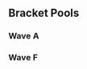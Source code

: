 {{DISPLAYTITLE:Super Smash Con 2017: ''Melee'' Doubles Pools}}{{SetGame|melee}}
{{SSC 2017 Melee Tabs|This=5}}
==Bracket Pools==
===Wave A===
{{Box|start|padding=2em}}
===={{HiddenSort|A101}}====
{{GroupTableStart |Bracket A101|width=300px}}
{{DoublesGroupTableSlot|p1=Hungrybox|p1flag=us|p2=Crunch|p2flag=us|win_m=3|lose_m=0|place=1|bg=up}}
{{DoublesGroupTableSlot|p1=Gallo|p1flag=us|p2=Switch|p2flag=us|win_m=4|lose_m=1|place=2|bg=stay}}
{{DoublesGroupTableSlot|p1=Aglet|p1flag=us|p2=Junebug|p2flag=us|win_m=2|lose_m=1|place=2|bg=stay}}
{{DoublesGroupTableSlot|p1=G-Rabbit|p1flag=us|p2=Dabs?|p2flag=us|win_m=4|lose_m=2|place=4|bg=down}}
{{DoublesGroupTableSlot|p1=Arcadia|p1flag=us|p2=Nurok|p2flag=us|win_m=3|lose_m=2|place=5|bg=down}}
{{DoublesGroupTableSlot|p1=Safe|p1flag=us|p2=Zela|p2flag=us|win_m=2|lose_m=2|place=5|bg=down}}
{{DoublesGroupTableSlot|p1=Quest|p1flag=us|p2=kingkiller|p2flag=us|win_m=2|lose_m=2|place=7|bg=down}}
{{DoublesGroupTableSlot|p1=Dialga|p1flag=us|p2=Waddledude|p2flag=us|win_m=2|lose_m=2|place=7|bg=down}}
{{DoublesGroupTableSlot|p1=TheLegend27|p1flag=us|p2=Shockword|p2flag=us|win_m=1|lose_m=2|place=9|bg=down}}
{{DoublesGroupTableSlot|p1=Young|p1flag=us|p2=Mandalore|p2flag=us|win_m=1|lose_m=2|place=9|bg=down}}
{{DoublesGroupTableSlot|p1=Digital|p1flag=us|p2=Snax|p2flag=us|win_m=0|lose_m=2|place=9|bg=down}}
{{DoublesGroupTableSlot|p1=Swing|p1flag=us|p2=roma|p2flag=us|win_m=0|lose_m=2|place=9|bg=down}}
{{DoublesGroupTableSlot|p1=Señor Junior|p1flag=us|p2=Gmarxist|p2flag=us|win_m=0|lose_m=2|place=13|bg=down}}
{{DoublesGroupTableSlot|p1=HotSauce|p1flag=us|p2=EeyorE|p2flag=us|win_m=0|lose_m=2|place=13|bg=down}}
{{GroupTableEnd}}
{{Box|break|padding=2em}}

===={{HiddenSort|A103}}====
{{GroupTableStart |Bracket A103|width=300px}}
{{DoublesGroupTableSlot|p1=Wenbobular|p1flag=us|p2=hat|p2flag=us|win_m=3|lose_m=0|place=1|bg=up}}
{{DoublesGroupTableSlot|p1=MoG|p1flag=us|p2=JBash|p2flag=us|win_m=4|lose_m=1|place=2|bg=stay}}
{{DoublesGroupTableSlot|p1=Bananas|p1flag=us|p2=Dakpo|p2flag=us|win_m=3|lose_m=1|place=2|bg=stay}}
{{DoublesGroupTableSlot|p1=SnooSnoo|p1flag=us|p2=Kitcatski|p2flag=us|win_m=4|lose_m=2|place=4|bg=down}}
{{DoublesGroupTableSlot|p1=Legend|p1flag=us|p2=Truck Boat Truck|p2flag=us|win_m=3|lose_m=2|place=5|bg=down}}
{{DoublesGroupTableSlot|p1=Bun|p1flag=us|p2=DeeDaa|p2flag=us|win_m=2|lose_m=2|place=5|bg=down}}
{{DoublesGroupTableSlot|p1=ETMIV|p1flag=us|p2=Weis|p2flag=us|win_m=2|lose_m=2|place=7|bg=down}}
{{DoublesGroupTableSlot|p1=Jackzilla|p1flag=us|p2=Jakespeare|p2flag=us|win_m=2|lose_m=2|place=7|bg=down}}
{{DoublesGroupTableSlot|p1=Afroanater|p1flag=us|p2=4est|p2flag=us|win_m=1|lose_m=2|place=9|bg=down}}
{{DoublesGroupTableSlot|p1=Shiro|p1flag=us|p2=Chair|p2flag=us|win_m=0|lose_m=2|place=9|bg=down}}
{{DoublesGroupTableSlot|p1=Corgi|p1flag=us|p2=Umbreon|p2flag=us|win_m=0|lose_m=2|place=9|bg=down}}
{{DoublesGroupTableSlot|p1=Wizzrobe|p1flag=us|p2=Prince Abu|p2flag=us|win_m=0|lose_m=2|place=9|bg=down}}
{{DoublesGroupTableSlot|p1=LittleboyLarry|p1flag=us|p2=Allen|p2flag=us|win_m=0|lose_m=2|place=13|bg=down}}
{{DoublesGroupTableSlot|p1=Sarth|p1flag=us|p2=Zomsoth|p2flag=us|win_m=0|lose_m=2|place=13|bg=down}}
{{GroupTableEnd}}
{{Box|break|padding=2em}}

===={{HiddenSort|A105}}====
{{GroupTableStart |Bracket A105|width=300px}}
{{DoublesGroupTableSlot|p1=SmashBob SquarePants|p1flag=us|p2=Drephen|p2flag=us|win_m=4|lose_m=0|place=1|bg=up}}
{{DoublesGroupTableSlot|p1=Dash|p1flag=us|p2=HiFi|p2flag=us|win_m=4|lose_m=1|place=2|bg=stay}}
{{DoublesGroupTableSlot|p1=Blue Lantern|p1flag=us|p2=Kit|p2flag=us|win_m=3|lose_m=1|place=2|bg=stay}}
{{DoublesGroupTableSlot|p1=NickySea|p1flag=us|p2=hiddenMI$T|p2flag=us|win_m=4|lose_m=2|place=4|bg=down}}
{{DoublesGroupTableSlot|p1=Fats|p1flag=us|p2=B Rod|p2flag=us|win_m=3|lose_m=2|place=5|bg=down}}
{{DoublesGroupTableSlot|p1=Decent|p1flag=us|p2=Hope|p2flag=us|win_m=2|lose_m=2|place=5|bg=down}}
{{DoublesGroupTableSlot|p1=Joey-Laces|p1flag=us|p2=KBag|p2flag=us|win_m=2|lose_m=2|place=7|bg=down}}
{{DoublesGroupTableSlot|p1=Hutch|p1flag=us|p2=Mr.Worldwide|p2flag=us|win_m=2|lose_m=2|place=7|bg=down}}
{{DoublesGroupTableSlot|p1=Tagless|p1flag=us|p2=Shuckle|p2flag=us|win_m=1|lose_m=2|place=9|bg=down}}
{{DoublesGroupTableSlot|p1=Ranger|p1flag=us|p2=Emon|p2flag=us|win_m=1|lose_m=2|place=9|bg=down}}
{{DoublesGroupTableSlot|p1=Sluggo|p1flag=us|p2=Kutskoo|p2flag=|win_m=0|lose_m=2|place=9|bg=down}}
{{DoublesGroupTableSlot|p1=Mango|p1flag=us|p2=Leffen|p2flag=se|win_m=0|lose_m=2|place=9|bg=down}}
{{DoublesGroupTableSlot|p1=Harpo|p1flag=us|p2=Holo|p2flag=us|win_m=0|lose_m=2|place=13|bg=down}}
{{DoublesGroupTableSlot|p1=Aquwas|p1flag=us|p2=BLINGAS|p2flag=us|win_m=0|lose_m=2|place=13|bg=down}}
{{DoublesGroupTableSlot|p1=zgt|p1flag=us|p2=DoublePoof|p2flag=us|win_m=0|lose_m=2|place=13|bg=down}}
{{GroupTableEnd}}
{{Box|break|padding=2em}}

===={{HiddenSort|A107}}====
{{GroupTableStart |Bracket A107|width=300px}}
{{DoublesGroupTableSlot|p1=MilkMan|p1flag=us|p2=Cyrain|p2flag=us|win_m=3|lose_m=0|place=1|bg=up}}
{{DoublesGroupTableSlot|p1=Boyd|p1flag=us|p2=Holiday|p2flag=us|win_m=4|lose_m=1|place=2|bg=stay}}
{{DoublesGroupTableSlot|p1=2saint|p1flag=us|p2=iBDW|p2flag=us|win_m=3|lose_m=1|place=2|bg=stay}}
{{DoublesGroupTableSlot|p1=Fizz|p1flag=us|p2=Phazon|p2flag=us|win_m=4|lose_m=2|place=4|bg=down}}
{{DoublesGroupTableSlot|p1=LimeLord|p1flag=us|p2=Garbage Chic|p2flag=us|win_m=3|lose_m=2|place=5|bg=down}}
{{DoublesGroupTableSlot|p1=yungbambi|p1flag=us|p2=Kokiri Soldier|p2flag=us|win_m=2|lose_m=2|place=5|bg=down}}
{{DoublesGroupTableSlot|p1=Blind|p1flag=us|p2=blue53|p2flag=us|win_m=2|lose_m=2|place=7|bg=down}}
{{DoublesGroupTableSlot|p1=Sunshine|p1flag=us|p2=Cag|p2flag=us|win_m=2|lose_m=2|place=7|bg=down}}
{{DoublesGroupTableSlot|p1=Expo|p1flag=us|p2=Smeedot|p2flag=us|win_m=1|lose_m=2|place=9|bg=down}}
{{DoublesGroupTableSlot|p1=Mr_Dr_Higgins|p1flag=us|p2=Something|p2flag=us|win_m=1|lose_m=2|place=9|bg=down}}
{{DoublesGroupTableSlot|p1=hyi_|p1flag=us|p2=OKAY|p2flag=us|win_m=1|lose_m=2|place=9|bg=down}}
{{DoublesGroupTableSlot|p1=PaJhomas|p1flag=us|p2=Eclipse|p2flag=us|win_m=0|lose_m=2|place=9|bg=down}}
{{DoublesGroupTableSlot|p1=AV Ultima|p1flag=us|p2=bonnup|p2flag=us|win_m=0|lose_m=2|place=13|bg=down}}
{{DoublesGroupTableSlot|p1=CStick|p1flag=us|p2=BZimm|p2flag=us|win_m=0|lose_m=2|place=13|bg=down}}
{{DoublesGroupTableSlot|p1=Lykeios|p1flag=us|p2=tribe|p2flag=|win_m=0|lose_m=2|place=13|bg=down}}
{{GroupTableEnd}}
{{Box|break|padding=2em}}

===={{HiddenSort|A109}}====
{{GroupTableStart |Bracket A109|width=300px}}
{{DoublesGroupTableSlot|p1=mayb|p1flag=us|p2=Atomsk|p2flag=us|win_m=3|lose_m=0|place=1|bg=up}}
{{DoublesGroupTableSlot|p1=TehPinkEmoBunni|p1flag=us|p2=dansofree|p2flag=us|win_m=4|lose_m=1|place=2|bg=stay}}
{{DoublesGroupTableSlot|p1=Druggedfox|p1flag=us|p2=dizzkidboogie|p2flag=us|win_m=2|lose_m=1|place=2|bg=stay}}
{{DoublesGroupTableSlot|p1=BootEKing|p1flag=us|p2=Milo|p2flag=us|win_m=3|lose_m=2|place=4|bg=down}}
{{DoublesGroupTableSlot|p1=KOS|p1flag=us|p2=Ken|p2flag=us|win_m=3|lose_m=2|place=5|bg=down}}
{{DoublesGroupTableSlot|p1=Vino|p1flag=us|p2=Jank|p2flag=us|win_m=3|lose_m=2|place=5|bg=down}}
{{DoublesGroupTableSlot|p1=Kevbot_|p1flag=us|p2=PDaddy|p2flag=us|win_m=2|lose_m=2|place=7|bg=down}}
{{DoublesGroupTableSlot|p1=L4ME|p1flag=us|p2=love|p2flag=us|win_m=1|lose_m=2|place=7|bg=down}}
{{DoublesGroupTableSlot|p1=Orji|p1flag=us|p2=Mister Dewingus|p2flag=us|win_m=1|lose_m=2|place=9|bg=down}}
{{DoublesGroupTableSlot|p1=DIO|p1flag=us|p2=MAK|p2flag=us|win_m=1|lose_m=2|place=9|bg=down}}
{{DoublesGroupTableSlot|p1=EGG|p1flag=us|p2=Hella Cats|p2flag=us|win_m=1|lose_m=2|place=9|bg=down}}
{{DoublesGroupTableSlot|p1=Absolome|p1flag=us|p2=spooky|p2flag=us|win_m=0|lose_m=2|place=9|bg=down}}
{{DoublesGroupTableSlot|p1=Mystic Cat|p1flag=us|p2=Mike Mike|p2flag=us|win_m=0|lose_m=2|place=13|bg=down}}
{{DoublesGroupTableSlot|p1=kevOCB|p1flag=us|p2=2% LegenDairy|p2flag=us|win_m=0|lose_m=2|place=13|bg=down}}
{{GroupTableEnd}}
{{Box|break|padding=2em}}

===={{HiddenSort|A111}}====
{{GroupTableStart |Bracket A111|width=300px}}
{{DoublesGroupTableSlot|p1=Plup|p1flag=us|p2=Mew2King|p2flag=us|win_m=3|lose_m=0|place=1|bg=up}}
{{DoublesGroupTableSlot|p1=Wassabi|p1flag=us|p2=Thx|p2flag=us|win_m=4|lose_m=1|place=2|bg=stay}}
{{DoublesGroupTableSlot|p1=MOM!|p1flag=us|p2=Juicebox|p2flag=us|win_m=3|lose_m=1|place=2|bg=stay}}
{{DoublesGroupTableSlot|p1=Supadice2|p1flag=us|p2=TootMoses|p2flag=us|win_m=3|lose_m=2|place=4|bg=down}}
{{DoublesGroupTableSlot|p1=Waggle|p1flag=us|p2=Nayeem|p2flag=us|win_m=3|lose_m=2|place=5|bg=down}}
{{DoublesGroupTableSlot|p1=word|p1flag=us|p2=Monsoon|p2flag=us|win_m=3|lose_m=2|place=5|bg=down}}
{{DoublesGroupTableSlot|p1=OGG|p1flag=us|p2=Stoned Toddler|p2flag=us|win_m=2|lose_m=2|place=7|bg=down}}
{{DoublesGroupTableSlot|p1=UltimaScout|p1flag=us|p2=MeowAsia|p2flag=us|win_m=2|lose_m=2|place=7|bg=down}}
{{DoublesGroupTableSlot|p1=Breeze|p1flag=us|p2=CornCobKing|p2flag=us|win_m=1|lose_m=2|place=9|bg=down}}
{{DoublesGroupTableSlot|p1=Hoosteenie|p1flag=us|p2=konatig|p2flag=|win_m=1|lose_m=2|place=9|bg=down}}
{{DoublesGroupTableSlot|p1=Frisbeeguy|p1flag=us|p2=Bean|p2flag=|win_m=1|lose_m=2|place=9|bg=down}}
{{DoublesGroupTableSlot|p1=Donny Burger|p1flag=us|p2=inki|p2flag=us|win_m=0|lose_m=2|place=9|bg=down}}
{{DoublesGroupTableSlot|p1=Spaghetitony|p1flag=us|p2=Urchin|p2flag=us|win_m=0|lose_m=2|place=13|bg=down}}
{{DoublesGroupTableSlot|p1=Gabe|p1flag=us|p2=The Sag Man|p2flag=us|win_m=0|lose_m=2|place=13|bg=down}}
{{DoublesGroupTableSlot|p1=realalexhahn|p1flag=us|p2=Radjazz|p2flag=us|win_m=0|lose_m=2|place=13|bg=down}}
{{GroupTableEnd}}
{{Box|break|padding=2em}}

===={{HiddenSort|A113}}====
{{GroupTableStart |Bracket A113|width=300px}}
{{DoublesGroupTableSlot|p1=Chillindude|p1flag=us|p2=ChuDat|p2flag=us|win_m=3|lose_m=0|place=1|bg=up}}
{{DoublesGroupTableSlot|p1=42nd|p1flag=us|p2=47|p2flag=us|win_m=3|lose_m=1|place=2|bg=stay}}
{{DoublesGroupTableSlot|p1=emoDinosaur|p1flag=us|p2=Peanutphobia|p2flag=us|win_m=3|lose_m=1|place=2|bg=stay}}
{{DoublesGroupTableSlot|p1=SpoodBeest|p1flag=us|p2=Nagy|p2flag=us|win_m=3|lose_m=2|place=4|bg=down}}
{{DoublesGroupTableSlot|p1=Sneak|p1flag=us|p2=Jwilli|p2flag=us|win_m=3|lose_m=2|place=5|bg=down}}
{{DoublesGroupTableSlot|p1=Owl|p1flag=us|p2=Pusheen Queen|p2flag=us|win_m=3|lose_m=2|place=5|bg=down}}
{{DoublesGroupTableSlot|p1=CakeAssault|p1flag=us|p2=Penguin|p2flag=us|win_m=2|lose_m=2|place=7|bg=down}}
{{DoublesGroupTableSlot|p1=FreeziePops|p1flag=us|p2=Tickle|p2flag=us|win_m=2|lose_m=2|place=7|bg=down}}
{{DoublesGroupTableSlot|p1=GoHahn|p1flag=us|p2=Yoda|p2flag=us|win_m=1|lose_m=2|place=9|bg=down}}
{{DoublesGroupTableSlot|p1=Reverend|p1flag=us|p2=Sick_Bastard|p2flag=us|win_m=1|lose_m=2|place=9|bg=down}}
{{DoublesGroupTableSlot|p1=ZBomber|p1flag=us|p2=Mello|p2flag=us|win_m=0|lose_m=2|place=9|bg=down}}
{{DoublesGroupTableSlot|p1=JBOP!|p1flag=us|p2=Meatball|p2flag=us|win_m=0|lose_m=2|place=9|bg=down}}
{{DoublesGroupTableSlot|p1=El Niño|p1flag=us|p2=PaleRider|p2flag=us|win_m=0|lose_m=2|place=13|bg=down}}
{{DoublesGroupTableSlot|p1=Steak|p1flag=us|p2=Beretta|p2flag=us|win_m=0|lose_m=2|place=13|bg=down}}
{{GroupTableEnd}}
{{Box|break|padding=2em}}

===={{HiddenSort|A115}}====
{{GroupTableStart |Bracket A115|width=300px}}
{{DoublesGroupTableSlot|p1=Darktooth|p1flag=us|p2=Codi|p2flag=us|win_m=3|lose_m=0|place=1|bg=up}}
{{DoublesGroupTableSlot|p1=DairDeviL|p1flag=us|p2=Den|p2flag=us|win_m=4|lose_m=1|place=2|bg=stay}}
{{DoublesGroupTableSlot|p1=Swedish Delight|p1flag=us|p2=MikeHaze|p2flag=us|win_m=2|lose_m=1|place=2|bg=stay}}
{{DoublesGroupTableSlot|p1=KeyChain|p1flag=us|p2=Dirt|p2flag=us|win_m=3|lose_m=2|place=4|bg=down}}
{{DoublesGroupTableSlot|p1=Anime|p1flag=us|p2=Archive|p2flag=us|win_m=3|lose_m=2|place=5|bg=down}}
{{DoublesGroupTableSlot|p1=Mees|p1flag=us|p2=Stove|p2flag=us|win_m=3|lose_m=2|place=5|bg=down}}
{{DoublesGroupTableSlot|p1=SpamGeorgio|p1flag=us|p2=woofpack|p2flag=us|win_m=2|lose_m=2|place=7|bg=down}}
{{DoublesGroupTableSlot|p1=Ender|p1flag=us|p2=WolfyGirl|p2flag=us|win_m=1|lose_m=2|place=7|bg=down}}
{{DoublesGroupTableSlot|p1=Fazz|p1flag=us|p2=New|p2flag=us|win_m=1|lose_m=2|place=9|bg=down}}
{{DoublesGroupTableSlot|p1=Egg?|p1flag=ca|p2=Lucky_Hamburger|p2flag=|win_m=1|lose_m=2|place=9|bg=down}}
{{DoublesGroupTableSlot|p1=Lemon Water|p1flag=us|p2=AP|p2flag=us|win_m=1|lose_m=2|place=9|bg=down}}
{{DoublesGroupTableSlot|p1=Iceberg|p1flag=us|p2=Gary Seinfeld|p2flag=us|win_m=0|lose_m=2|place=9|bg=down}}
{{DoublesGroupTableSlot|p1=2frikinbeast|p1flag=us|p2=Ividboy|p2flag=us|win_m=0|lose_m=2|place=13|bg=down}}
{{DoublesGroupTableSlot|p1=Firmly Grasp Me|p1flag=us|p2=SQUAWK|p2flag=us|win_m=0|lose_m=2|place=13|bg=down}}
{{GroupTableEnd}}
{{Box|end}}

===Wave F===
{{Box|start|padding=2em}}
===={{HiddenSort|F101}}====
{{GroupTableStart |Bracket F101|width=300px}}
{{DoublesGroupTableSlot|p1=SFAT|p1flag=us|p2=PewPewU|p2flag=us|win_m=3|lose_m=0|place=1|bg=up}}
{{DoublesGroupTableSlot|p1=TheSWOOPER|p1flag=us|p2=Zealous5000|p2flag=us|win_m=4|lose_m=1|place=2|bg=stay}}
{{DoublesGroupTableSlot|p1=Krunkled|p1flag=us|p2=Jimmies|p2flag=us|win_m=3|lose_m=1|place=2|bg=stay}}
{{DoublesGroupTableSlot|p1=Village Mascot|p1flag=us|p2=Rizner|p2flag=us|win_m=4|lose_m=2|place=4|bg=down}}
{{DoublesGroupTableSlot|p1=Puddle|p1flag=us|p2=Vdub|p2flag=us|win_m=3|lose_m=2|place=5|bg=down}}
{{DoublesGroupTableSlot|p1=Darth Ziggler|p1flag=us|p2=Xorn|p2flag=us|win_m=2|lose_m=2|place=5|bg=down}}
{{DoublesGroupTableSlot|p1=Ulsi|p1flag=us|p2=MajorLeagueOddish|p2flag=us|win_m=2|lose_m=2|place=7|bg=down}}
{{DoublesGroupTableSlot|p1=Fro?|p1flag=us|p2=FearTurkey|p2flag=us|win_m=2|lose_m=2|place=7|bg=down}}
{{DoublesGroupTableSlot|p1=Drag|p1flag=us|p2=Navy|p2flag=us|win_m=1|lose_m=2|place=9|bg=down}}
{{DoublesGroupTableSlot|p1=Rookt|p1flag=us|p2=Spot|p2flag=us|win_m=1|lose_m=2|place=9|bg=down}}
{{DoublesGroupTableSlot|p1=SAUCE|p1flag=us|p2=Master|p2flag=us|win_m=1|lose_m=2|place=9|bg=down}}
{{DoublesGroupTableSlot|p1=SpeedFoam|p1flag=us|p2=Mux|p2flag=us|win_m=0|lose_m=2|place=9|bg=down}}
{{DoublesGroupTableSlot|p1=toasty|p1flag=us|p2=Ether|p2flag=us|win_m=0|lose_m=2|place=13|bg=down}}
{{DoublesGroupTableSlot|p1=Miko|p1flag=il|p2=Hea7|p2flag=us|win_m=0|lose_m=2|place=13|bg=down}}
{{DoublesGroupTableSlot|p1=Old McJonald|p1flag=us|p2=NATE|p2flag=us|win_m=0|lose_m=2|place=13|bg=down}}
{{GroupTableEnd}}
{{Box|break|padding=2em}}

===={{HiddenSort|F103}}====
{{GroupTableStart |Bracket F103|width=300px}}
{{DoublesGroupTableSlot|p1=DJ Nintendo|p1flag=us|p2=4%|p2flag=us|win_m=3|lose_m=0|place=1|bg=up}}
{{DoublesGroupTableSlot|p1=Vincessant|p1flag=us|p2=ADVANCED|p2flag=us|win_m=4|lose_m=1|place=2|bg=stay}}
{{DoublesGroupTableSlot|p1=Zain|p1flag=us|p2=SypherPhoenix|p2flag=us|win_m=3|lose_m=1|place=2|bg=stay}}
{{DoublesGroupTableSlot|p1=Yinja|p1flag=us|p2=Rhyme|p2flag=us|win_m=3|lose_m=2|place=4|bg=down}}
{{DoublesGroupTableSlot|p1=elephant|p1flag=us|p2=nino|p2flag=us|win_m=3|lose_m=2|place=5|bg=down}}
{{DoublesGroupTableSlot|p1=Ricky|p1flag=us|p2=Dorman|p2flag=us|win_m=3|lose_m=2|place=5|bg=down}}
{{DoublesGroupTableSlot|p1=YOld|p1flag=us|p2=Jukes|p2flag=us|win_m=2|lose_m=2|place=7|bg=down}}
{{DoublesGroupTableSlot|p1=Oak|p1flag=us|p2=Remark|p2flag=us|win_m=2|lose_m=2|place=7|bg=down}}
{{DoublesGroupTableSlot|p1=BlinkRider|p1flag=us|p2=Sinon|p2flag=us|win_m=1|lose_m=2|place=9|bg=down}}
{{DoublesGroupTableSlot|p1=BreaK|p1flag=us|p2=0range|p2flag=us|win_m=1|lose_m=2|place=9|bg=down}}
{{DoublesGroupTableSlot|p1=Straydoggywog|p1flag=us|p2=Hop|p2flag=us|win_m=1|lose_m=2|place=9|bg=down}}
{{DoublesGroupTableSlot|p1=VIPEREYEZD|p1flag=us|p2=Spear|p2flag=us|win_m=0|lose_m=2|place=9|bg=down}}
{{DoublesGroupTableSlot|p1=Squil|p1flag=us|p2=Trapsloth|p2flag=us|win_m=0|lose_m=2|place=13|bg=down}}
{{DoublesGroupTableSlot|p1=Slow Motion|p1flag=us|p2=Qleyen|p2flag=us|win_m=0|lose_m=2|place=13|bg=down}}
{{DoublesGroupTableSlot|p1=Malt|p1flag=us|p2=HeteroBladZe|p2flag=us|win_m=0|lose_m=2|place=13|bg=down}}
{{GroupTableEnd}}
{{Box|break|padding=2em}}

===={{HiddenSort|F105}}====
{{GroupTableStart |Bracket F105|width=300px}}
{{DoublesGroupTableSlot|p1=Rishi|p1flag=us|p2=lloD|p2flag=us|win_m=3|lose_m=0|place=1|bg=up}}
{{DoublesGroupTableSlot|p1=Kaeon|p1flag=us|p2=Skipper|p2flag=us|win_m=4|lose_m=1|place=2|bg=stay}}
{{DoublesGroupTableSlot|p1=KPAN|p1flag=us|p2=Rik|p2flag=us|win_m=3|lose_m=1|place=2|bg=stay}}
{{DoublesGroupTableSlot|p1=Tylenol P-M|p1flag=us|p2=CMac|p2flag=us|win_m=3|lose_m=2|place=4|bg=down}}
{{DoublesGroupTableSlot|p1=MovingTarget|p1flag=us|p2=Genghis Connor|p2flag=us|win_m=3|lose_m=2|place=5|bg=down}}
{{DoublesGroupTableSlot|p1=Full Mast|p1flag=us|p2=Stank LEAN|p2flag=us|win_m=3|lose_m=2|place=5|bg=down}}
{{DoublesGroupTableSlot|p1=Mr. Cool Guy|p1flag=us|p2=CoolDragon^4|p2flag=us|win_m=2|lose_m=2|place=7|bg=down}}
{{DoublesGroupTableSlot|p1=Leaf|p1flag=us|p2=NO$$|p2flag=us|win_m=2|lose_m=2|place=7|bg=down}}
{{DoublesGroupTableSlot|p1=Ott|p1flag=us|p2=Brey|p2flag=us|win_m=1|lose_m=2|place=9|bg=down}}
{{DoublesGroupTableSlot|p1=Peach Dream|p1flag=us|p2=BOOST!|p2flag=us|win_m=1|lose_m=2|place=9|bg=down}}
{{DoublesGroupTableSlot|p1=Yamin4|p1flag=us|p2=TopTierRamen|p2flag=us|win_m=1|lose_m=2|place=9|bg=down}}
{{DoublesGroupTableSlot|p1=4N8|p1flag=us|p2=Samu|p2flag=us|win_m=0|lose_m=2|place=9|bg=down}}
{{DoublesGroupTableSlot|p1=TerminalAnomaly|p1flag=us|p2=Normality|p2flag=us|win_m=0|lose_m=2|place=13|bg=down}}
{{DoublesGroupTableSlot|p1=Patterns|p1flag=us|p2=Skittlez|p2flag=us|win_m=0|lose_m=2|place=13|bg=down}}
{{DoublesGroupTableSlot|p1=Tod|p1flag=us|p2=G|p2flag=us|win_m=0|lose_m=2|place=13|bg=down}}
{{GroupTableEnd}}
{{Box|break|padding=2em}}

===={{HiddenSort|F107}}====
{{GroupTableStart |Bracket F107|width=300px}}
{{DoublesGroupTableSlot|p1=Axe|p1flag=us|p2=Westballz|p2flag=us|win_m=3|lose_m=0|place=1|bg=up}}
{{DoublesGroupTableSlot|p1=Papa|p1flag=us|p2=Milhous|p2flag=us|win_m=4|lose_m=1|place=2|bg=stay}}
{{DoublesGroupTableSlot|p1=Patches|p1flag=us|p2=Jmook|p2flag=us|win_m=3|lose_m=1|place=2|bg=stay}}
{{DoublesGroupTableSlot|p1=Sharkz|p1flag=us|p2=Gato|p2flag=us|win_m=3|lose_m=2|place=4|bg=down}}
{{DoublesGroupTableSlot|p1=Melon|p1flag=us|p2=Enemy|p2flag=us|win_m=3|lose_m=2|place=5|bg=down}}
{{DoublesGroupTableSlot|p1=Lax|p1flag=us|p2=SuperGinger|p2flag=us|win_m=3|lose_m=2|place=5|bg=down}}
{{DoublesGroupTableSlot|p1=Kevin|p1flag=us|p2=Cava|p2flag=us|win_m=2|lose_m=2|place=7|bg=down}}
{{DoublesGroupTableSlot|p1=maxi|p1flag=us|p2=donutgames43|p2flag=us|win_m=2|lose_m=2|place=7|bg=down}}
{{DoublesGroupTableSlot|p1=Daga|p1flag=us|p2=Abszol|p2flag=us|win_m=1|lose_m=2|place=9|bg=down}}
{{DoublesGroupTableSlot|p1=Adept|p1flag=us|p2=Baloo|p2flag=us|win_m=1|lose_m=2|place=9|bg=down}}
{{DoublesGroupTableSlot|p1=Zebra|p1flag=us|p2=COMB|p2flag=us|win_m=1|lose_m=2|place=9|bg=down}}
{{DoublesGroupTableSlot|p1=MajorLeagueTurtle|p1flag=us|p2=uno|p2flag=us|win_m=0|lose_m=2|place=9|bg=down}}
{{DoublesGroupTableSlot|p1=JSTAR|p1flag=us|p2=Ghost|p2flag=us|win_m=0|lose_m=2|place=13|bg=down}}
{{DoublesGroupTableSlot|p1=yowaffle|p1flag=us|p2=JuggaKnott|p2flag=us|win_m=0|lose_m=2|place=13|bg=down}}
{{DoublesGroupTableSlot|p1=Jex|p1flag=us|p2=SoDa|p2flag=us|win_m=0|lose_m=2|place=13|bg=down}}
{{GroupTableEnd}}
{{Box|break|padding=2em}}

===={{HiddenSort|F109}}====
{{GroupTableStart |Bracket F109|width=300px}}
{{DoublesGroupTableSlot|p1=HT|p1flag=us|p2=XIF|p2flag=us|win_m=4|lose_m=0|place=1|bg=up}}
{{DoublesGroupTableSlot|p1=vortex|p1flag=us|p2=Slade|p2flag=us|win_m=4|lose_m=1|place=2|bg=stay}}
{{DoublesGroupTableSlot|p1=Reno|p1flag=us|p2=Redd|p2flag=us|win_m=2|lose_m=1|place=2|bg=stay}}
{{DoublesGroupTableSlot|p1=S-Man|p1flag=us|p2=Rhan|p2flag=us|win_m=3|lose_m=2|place=4|bg=down}}
{{DoublesGroupTableSlot|p1=ShakeDrizzle|p1flag=us|p2=Ogdog|p2flag=us|win_m=3|lose_m=2|place=5|bg=down}}
{{DoublesGroupTableSlot|p1=Kale$|p1flag=us|p2=Saron|p2flag=us|win_m=3|lose_m=2|place=5|bg=down}}
{{DoublesGroupTableSlot|p1=Squeg|p1flag=us|p2=Kezzup|p2flag=us|win_m=2|lose_m=2|place=7|bg=down}}
{{DoublesGroupTableSlot|p1=Bananas|p1flag=us|p2=Nik|p2flag=us|win_m=2|lose_m=2|place=7|bg=down}}
{{DoublesGroupTableSlot|p1=Alpha|p1flag=us|p2=Thunda|p2flag=us|win_m=1|lose_m=2|place=9|bg=down}}
{{DoublesGroupTableSlot|p1=BP|p1flag=us|p2=GL|p2flag=|win_m=1|lose_m=2|place=9|bg=down}}
{{DoublesGroupTableSlot|p1=Cartoffel|p1flag=us|p2=Aleph|p2flag=|win_m=1|lose_m=2|place=9|bg=down}}
{{DoublesGroupTableSlot|p1=Selwonk|p1flag=us|p2=Fies|p2flag=us|win_m=0|lose_m=2|place=9|bg=down}}
{{DoublesGroupTableSlot|p1=Hyrax|p1flag=us|p2=Joenut|p2flag=us|win_m=0|lose_m=2|place=13|bg=down}}
{{DoublesGroupTableSlot|p1=bottomfragger|p1flag=us|p2=Gametendo|p2flag=us|win_m=0|lose_m=2|place=13|bg=down}}
{{DoublesGroupTableSlot|p1=Sillie Willie|p1flag=us|p2=Vintage|p2flag=us|win_m=0|lose_m=2|place=13|bg=down}}
{{GroupTableEnd}}
{{Box|break|padding=2em}}

===={{HiddenSort|F111}}====
{{GroupTableStart |Bracket F111|width=300px}}
{{DoublesGroupTableSlot|p1=MacD|p1flag=us|p2=KirbyKaze|p2flag=ca|win_m=3|lose_m=0|place=1|bg=up}}
{{DoublesGroupTableSlot|p1=Subtle|p1flag=us|p2=nerd|p2flag=us|win_m=4|lose_m=1|place=2|bg=stay}}
{{DoublesGroupTableSlot|p1=Kevorkian|p1flag=us|p2=Domke|p2flag=us|win_m=3|lose_m=1|place=2|bg=stay}}
{{DoublesGroupTableSlot|p1=CTL|p1flag=us|p2=BigWenz|p2flag=us|win_m=3|lose_m=2|place=4|bg=down}}
{{DoublesGroupTableSlot|p1=Nineball|p1flag=us|p2=Puncayshun|p2flag=us|win_m=3|lose_m=2|place=5|bg=down}}
{{DoublesGroupTableSlot|p1=TheRealJDawgz|p1flag=us|p2=sambuddy5|p2flag=us|win_m=3|lose_m=2|place=5|bg=down}}
{{DoublesGroupTableSlot|p1=Macaroni|p1flag=us|p2=Tor|p2flag=us|win_m=2|lose_m=2|place=7|bg=down}}
{{DoublesGroupTableSlot|p1=uleksite|p1flag=us|p2=PHrez|p2flag=us|win_m=2|lose_m=2|place=7|bg=down}}
{{DoublesGroupTableSlot|p1=szapat|p1flag=us|p2=HopScotch|p2flag=us|win_m=1|lose_m=2|place=9|bg=down}}
{{DoublesGroupTableSlot|p1=Jisu|p1flag=us|p2=vidjogamer|p2flag=us|win_m=1|lose_m=2|place=9|bg=down}}
{{DoublesGroupTableSlot|p1=Toadsworth|p1flag=us|p2=hundo P|p2flag=|win_m=1|lose_m=2|place=9|bg=down}}
{{DoublesGroupTableSlot|p1=Gluu|p1flag=us|p2=Lampyshade|p2flag=us|win_m=0|lose_m=2|place=9|bg=down}}
{{DoublesGroupTableSlot|p1=tohBo|p1flag=us|p2=John|p2flag=us|win_m=0|lose_m=2|place=13|bg=down}}
{{DoublesGroupTableSlot|p1=Twunt|p1flag=us|p2=Kobra|p2flag=us|win_m=0|lose_m=2|place=13|bg=down}}
{{DoublesGroupTableSlot|p1=P-Watts|p1flag=us|p2=DMX|p2flag=us|win_m=0|lose_m=2|place=13|bg=down}}
{{GroupTableEnd}}
{{Box|break|padding=2em}}

===={{HiddenSort|F113}}====
{{GroupTableStart |Bracket F113|width=300px}}
{{DoublesGroupTableSlot|p1=Crush|p1flag=us|p2=Colbol|p2flag=us|win_m=3|lose_m=0|place=1|bg=up}}
{{DoublesGroupTableSlot|p1=Spy|p1flag=us|p2=Sirmeris|p2flag=us|win_m=4|lose_m=1|place=2|bg=stay}}
{{DoublesGroupTableSlot|p1=FendrickLamar|p1flag=us|p2=HomeMadeWaffles|p2flag=us|win_m=3|lose_m=1|place=2|bg=stay}}
{{DoublesGroupTableSlot|p1=Rooster|p1flag=us|p2=Mucho|p2flag=us|win_m=4|lose_m=2|place=4|bg=down}}
{{DoublesGroupTableSlot|p1=Umbra|p1flag=us|p2=Mr. Manager|p2flag=us|win_m=3|lose_m=2|place=5|bg=down}}
{{DoublesGroupTableSlot|p1=DarkGenex|p1flag=us|p2=Steak|p2flag=us|win_m=2|lose_m=2|place=5|bg=down}}
{{DoublesGroupTableSlot|p1=Ryko|p1flag=us|p2=McNuggets|p2flag=us|win_m=2|lose_m=2|place=7|bg=down}}
{{DoublesGroupTableSlot|p1=Colgate|p1flag=us|p2=Deer|p2flag=us|win_m=2|lose_m=2|place=7|bg=down}}
{{DoublesGroupTableSlot|p1=Oleyy|p1flag=us|p2=SpecialK|p2flag=us|win_m=1|lose_m=2|place=9|bg=down}}
{{DoublesGroupTableSlot|p1=Raikou|p1flag=us|p2=Summate|p2flag=us|win_m=1|lose_m=2|place=9|bg=down}}
{{DoublesGroupTableSlot|p1=Krodomon|p1flag=us|p2=BurdBlu|p2flag=us|win_m=1|lose_m=2|place=9|bg=down}}
{{DoublesGroupTableSlot|p1=Midgetto|p1flag=us|p2=Stark|p2flag=us|win_m=0|lose_m=2|place=9|bg=down}}
{{DoublesGroupTableSlot|p1=Lawin|p1flag=us|p2=Skit|p2flag=us|win_m=0|lose_m=2|place=13|bg=down}}
{{DoublesGroupTableSlot|p1=Dry Bonez|p1flag=us|p2=Wrdstang|p2flag=us|win_m=0|lose_m=2|place=13|bg=down}}
{{DoublesGroupTableSlot|p1=Big Daddy Kane|p1flag=us|p2=Wind|p2flag=us|win_m=0|lose_m=2|place=13|bg=down}}
{{GroupTableEnd}}
{{Box|break|padding=2em}}

===={{HiddenSort|F115}}====
{{GroupTableStart |Bracket F115|width=300px}}
{{DoublesGroupTableSlot|p1=Bones|p1flag=us|p2=Ginger|p2flag=us|win_m=4|lose_m=0|place=1|bg=up}}
{{DoublesGroupTableSlot|p1=Vist|p1flag=us|p2=Scoopy Mane|p2flag=us|win_m=4|lose_m=1|place=2|bg=stay}}
{{DoublesGroupTableSlot|p1=$mike|p1flag=us|p2=Mafia|p2flag=us|win_m=2|lose_m=1|place=2|bg=stay}}
{{DoublesGroupTableSlot|p1=Lana Del Krey|p1flag=us|p2=Bubbaking|p2flag=us|win_m=3|lose_m=2|place=4|bg=down}}
{{DoublesGroupTableSlot|p1=Wonov|p1flag=us|p2=Weo Weo Jax|p2flag=us|win_m=3|lose_m=2|place=5|bg=down}}
{{DoublesGroupTableSlot|p1=Hud|p1flag=us|p2=Mamu|p2flag=us|win_m=3|lose_m=2|place=5|bg=down}}
{{DoublesGroupTableSlot|p1=Créme de le Méme|p1flag=us|p2=Sheer Marth Attack|p2flag=us|win_m=2|lose_m=2|place=7|bg=down}}
{{DoublesGroupTableSlot|p1=chopNasty|p1flag=us|p2=Boot|p2flag=us|win_m=2|lose_m=2|place=7|bg=down}}
{{DoublesGroupTableSlot|p1=Biggle|p1flag=us|p2=Pleb|p2flag=us|win_m=1|lose_m=2|place=9|bg=down}}
{{DoublesGroupTableSlot|p1=EMB|p1flag=us|p2=mdkp|p2flag=us|win_m=1|lose_m=2|place=9|bg=down}}
{{DoublesGroupTableSlot|p1=2Bulky|p1flag=us|p2=Fabreeze|p2flag=us|win_m=1|lose_m=2|place=9|bg=down}}
{{DoublesGroupTableSlot|p1=Boga|p1flag=us|p2=Cock|p2flag=us|win_m=0|lose_m=2|place=9|bg=down}}
{{DoublesGroupTableSlot|p1=Yung Duccboii|p1flag=us|p2=Pulver|p2flag=us|win_m=0|lose_m=2|place=13|bg=down}}
{{DoublesGroupTableSlot|p1=Zerkon|p1flag=us|p2=bearman|p2flag=us|win_m=0|lose_m=2|place=13|bg=down}}
{{DoublesGroupTableSlot|p1=Gmpr|p1flag=us|p2=Susslord|p2flag=us|win_m=0|lose_m=2|place=13|bg=down}}
{{GroupTableEnd}}
{{Box|end}}
